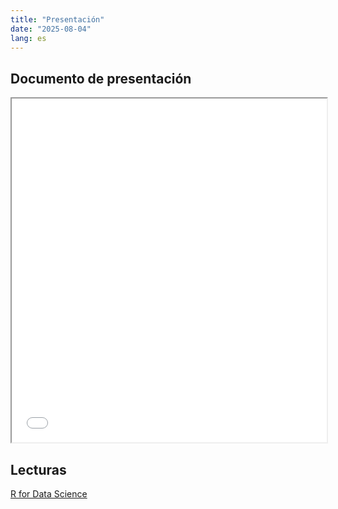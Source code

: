 ---
title: "Presentación"
date: "2025-08-04"
lang: es
---

## Documento de presentación


<iframe src=/slides/01-clase1/01-clase1.html height="550" width=100% allowfullscreen="true">
</iframe> 



## Lecturas

[R for Data Science](https://es.r4ds.hadley.nz/introducci%C3%B3n.html)
